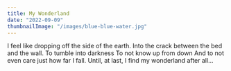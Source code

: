 ```yaml
---
title: My Wonderland
date: "2022-09-09"
thumbnailImage: "/images/blue-blue-water.jpg"
---
```


<Typography>
  I feel like dropping off the side of the earth.   
  Into the crack between the bed and the wall.   
  To tumble into darkness  
  To not know up from down  
  And to not even care   
  just how far I fall.   
  Until, at last, I find  
  my wonderland after all…  
</Typography>
